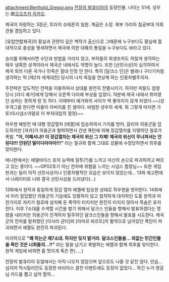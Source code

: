 attachment:Berthold_Gregor.png
[[전장의 발큐리아]]의 등장인물. 나이는 51세. 성우는 故[[오오츠카 치카오]].

제국이 자랑하는 3장군, 트라이 슈테른의 일원. 계급은 소장. 북부 가리아 침공부대 지휘관을 겸임하고 있다.

[유럽연합제국]의 황실과 관련이 깊은 백작가 출신으로 그때문에 누구보다도 황실에 절대적으로 충성을 맹세하면서 제국에 의한 대륙의 통일을 누구보다도 바라고 있다.

승리를 위해서라면 수단과 방법을 가리지 않고, 부하들의 희생조차도 하찮게 생각하는 매우 냉혹한 성격이라서 제국군 내에서도 악명이 높다. 또한 [선민사상]이 심각하여서 제국 외의 다른 국가나 민족은 절대 인정 안 한다. 특히 [달크스 인]은 벌레나 구더기처럼 생각하는 딱 [제2차 세계대전] 당시의 나치 독일을 연상케 하는 인종차별주의자.

주전략은 압도적인 전력을 이용하여서 상대를 완전히 전멸시키기. 하지만 피랄드 점령 당시 [라디 예거]에게 당해서 오른쪽 다리에 부상을 입었다. 덕분에 제국 내에서 취미였던 승마는 못하게 된 듯 하다. 이때부터 예거와의 사이가 썩 좋아지지 않게 되었다.~~(성우개그를 한다면 아들이 아버지를 친 셈이다. 비범한 성우의 세계. 뭐 그렇게 따지면 가토VS시냅스야말로 이 부자대립의 절정)~~

하우젠 해방전 때 대형 장갑열차 [에젤]에 탑승하여서 기지를 방어, 갈리아 의용군을 압도하지만 [쟈카]가 의용군과 협력하면서 건넨 폭탄에 의해 장갑열차를 지탱하던 철로가 폭발. '''"어, 어째서냐!! 이 장갑열차는 제국의 위신 그 자체! 제국의 위신이 무너져서는 안된다!!! 안된단 말이다아아아!!!"''' 라는 절규와 함께 그대로 강물에 수장당하면서 최후를 맞이한다.

애니판에서는 에델바이스 호의 능력에 질투(?)를 느끼고 자신의 손으로 파괴하려고 벼르고 있는 중이다. ~~GP02호가 아닌 전차에 위협을 느끼는 시냅스 함장님~~ 또한 게임판과는 달리 아직 선민사상이나 인종차별적인 모습은 보이지 않았는데... 13화 예고편에서 나레이터로 나와 결국 선민사상을 드러냈다(...)

13화에서 원작과 동일하게 장갑 열차 에젤에 탑승한 상태로 하우젠을 방어한다. 14화에서 미리 잠입했던 의용군의 기습에도 당황하지 않고 침착하게 대치하던 도중 원작과 마찬가지로 쟈카가 철로에 설치해 둔 폭약이 터지지만 완전히 터지지 않아서 목숨은 유지한다. 이후 7소대를 수색할 시간을 벌기 위해서 달크스 인들을 향해서 발표하겠다는 명령을 내리지만 의용군이 진격하자 탈주하던 달크스인들을 향해서 발포를 시도한다. 제국군의 전차를 탈취했던 [이사라 균터]와 [라마르 바르트]의 활약으로 남아있던 폭탄이 파괴되면서 에젤도 완전히 파괴된다.

마지막으로 '''"꽤 하는군 제7소대. 하지만 잊지 말거라. 달크스인들을... 죄없는 민간인들을 죽인 것은 너희들의...!!"''' 라는 말을 남기고 폭발하는 에젤과 함께 최후를 맞이한다. 원작 게임에 비하면 좀 멋지게 죽은 편(.....)

전장의 발큐리아 듀얼에서는 아직 나오지 않았으며 앞으로도 나올 것 같진 않다. 안습... 심지어 막시밀리안도 등장한 바리아스 결전 이벤트에도 등장이 없었다... 하긴 누가 영감님 카드를 뽑고 싶어 할까...
